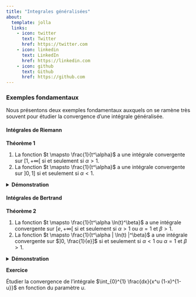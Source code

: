 ```yaml
---
title: "Integrales généralisées"
about:
  template: jolla
  links:
    - icon: twitter
      text: Twitter
      href: https://twitter.com
    - icon: linkedin
      text: LinkedIn
      href: https://linkedin.com
    - icon: github
      text: Github
      href: https://github.com
---
```


### Exemples fondamentaux

Nous présentons deux exemples fondamentaux auxquels on se ramène très souvent pour étudier la convergence d’une intégrale généralisée.

#### Intégrales de Riemann

::: exercise-box
**Théorème 1**

1.  La fonction $t \mapsto \frac{1}{t^\alpha}$ a une intégrale convergente sur $[1, +\infty[$ si et seulement si $\alpha > 1$.
2.  La fonction $t \mapsto \frac{1}{t^\alpha}$ a une intégrale convergente sur $]0, 1]$ si et seulement si $\alpha < 1$.

<details>

<summary><strong>Démonstration</strong></summary>

On a : $$ \int_{1}^{x} \frac{dt}{t^\alpha} = 
\begin{cases} 
\frac{1}{\alpha-1}(1 - x^{1-\alpha}), & \text{si } \alpha \neq 1 \\ 
\ln(x), & \text{si } \alpha = 1 
\end{cases} $$

Ainsi, cette intégrale admet une limite finie en $+\infty$ si et seulement si $\alpha > 1$.

De même, on a : $$ \int_{x}^{1} \frac{dt}{t^\alpha} = 
\begin{cases} 
\frac{1}{1-\alpha}(1 - x^{1-\alpha}), & \text{si } \alpha \neq 1 \\ 
-\ln(x), & \text{si } \alpha = 1 
\end{cases} $$

Cette intégrale admet une limite finie en 0 si et seulement si $\alpha < 1$.

Ce résultat implique directement le suivant. Soit $a < b$ deux réels.

Alors on a : $$ \int_{a}^{b} \frac{dt}{(b - t)^\alpha} < +\infty \iff \alpha < 1. $$

</details>
:::

#### Intégrales de Bertrand

::: exercise-box
**Théorème 2**

1.  La fonction $t \mapsto \frac{1}{t^\alpha \ln(t)^\beta}$ a une intégrale convergente sur $[e, +\infty[$ si et seulement si $\alpha > 1$ ou $\alpha = 1$ et $\beta > 1$.
2.  La fonction $t \mapsto \frac{1}{t^\alpha | \ln(t) |^\beta}$ a une intégrale convergente sur $]0, \frac{1}{e}]$ si et seulement si $\alpha < 1$ ou $\alpha = 1$ et $\beta > 1$.

<details>

<summary><strong>Démonstration</strong></summary>

Montrons (i). Si $\alpha > 1$, alors il existe $\gamma > 0$ tel que $1 < \gamma < \alpha$. On a alors : $$ \frac{1}{t^\alpha (\ln t)^\beta} = o \left( \frac{1}{t^\gamma} \right), $$ et donc la fonction $t \mapsto \frac{1}{t^\alpha (\ln t)^\beta}$ a une intégrale convergente sur $[e, +\infty[$.

Si $\alpha = 1$, posons $u = \ln t$. Alors pour $x \in [e, +\infty[$ on a : $$ \int_{e}^{x} \frac{dt}{t (\ln t)^\beta} = \int_{1}^{\ln x} \frac{du}{u^\beta} = 
\begin{cases} 
\frac{1}{\beta - 1} (1 - (\ln x)^{1-\beta}), & \text{si } \beta \neq 1 \\ 
\ln (\ln x), & \text{si } \beta = 1 
\end{cases} $$

D’où le résultat.

Montrons (ii). Supposons $\alpha < 1$. Alors pour $\gamma$ tel que $\alpha < \gamma < 1$, on a : $$ \frac{1}{t^\alpha | \ln t |^\beta} = o \left( \frac{1}{t^\gamma} \right), $$ d’où le résultat étant donné que l’intégrale sur $[0, 1]$ de la fonction $t \mapsto \frac{1}{t^\gamma}$ est convergente.

De même que pour le cas (i), on trouve : $$ \int_{e}^{1} \frac{dt}{t | \ln t |^\beta} = \int_{-\ln x}^{1} \frac{du}{| u |^\beta}, $$ d’où le résultat.

</details>
:::

::: exercise-box
**Exercice**

Étudier la convergence de l’intégrale $\int_{0}^{1} \frac{dx}{x^u (1-x)^{1-u}}$ en fonction du paramètre $u$.
:::
